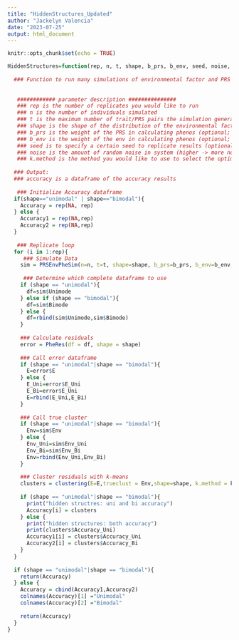 ---
title: "HiddenStructures_Updated"
author: "Jackelyn Valencia"
date: "2023-07-25"
output: html_document
---

```{r setup, include=FALSE}
knitr::opts_chunk$set(echo = TRUE)
```

```{r}
HiddenStructures=function(rep, n, t, shape, b_prs, b_env, seed, noise, k.method){
  
  ### Function to run many simulations of environmental factor and PRS to calculate traits and residuals. These residuals are then processed for patterns. The function then produces the accuracy of the particular test. This process is then repeated the desired number of replicates and output a dataframe of the accuracy results. 
   
   
   ############ parameter description ###############
   ### rep is the number of replicates you would like to run
   ### n is the number of individuals simulated
   ### t is the maximum number of trait/PRS pairs the simulation generates up to 50
   ### shape is the shape of the distribution of the environmental factor, (Options:unimodal, bimodal, both; optional; default both)
   ### b_prs is the weight of the PRS in calculating phenos (optional; default 1)
   ### b_env is the weight of the env in calculating phenos (optional; default 1)
   ### seed is to specify a certain seed to replicate results (optional; default random)
   ### noise is the amount of random noise in system (higher -> more noise; optional; default random)
   ### k.method is the method you would like to use to select the optimal k from the gap statistic output (Options: globalmax, firstmax, Tibs2001SEmax, firstSEmax, globalSEmax; optional; default globalmax)
  
  ### Output:
  ### accuracy is a dataframe of the accuracy results
  
   ### Initialize Accuracy dataframe
  if(shape=="unimodal" | shape=="bimodal"){
    Accuracy = rep(NA, rep)
  } else {
    Accuracy1 = rep(NA,rep)
    Accuracy2 = rep(NA,rep)
  }
  
   ### Replicate loop
  for (i in 1:rep){
     ### Simulate Data
    sim = PRSEnvPheSim(n=n, t=t, shape=shape, b_prs=b_prs, b_env=b_env, seed=seed, noise = noise)
    
     ### Determine which complete dataframe to use
    if (shape == "unimodal"){
      df=sim$Unimode
    } else if (shape == "bimodal"){
      df=sim$Bimode
    } else {
      df=rbind(sim$Unimode,sim$Bimode)
    }
    
    ### Calculate residuals
    error = PheRes(df = df, shape = shape)
    
    ### Call error dataframe
    if (shape == "unimodal"|shape == "bimodal"){
      E=error$E
    } else {
      E_Uni=error$E_Uni
      E_Bi=error$E_Uni
      E=rbind(E_Uni,E_Bi)
    }
    
    ### Call true cluster
    if (shape == "unimodal"|shape == "bimodal"){
      Env=sim$Env
    } else {
      Env_Uni=sim$Env_Uni
      Env_Bi=sim$Env_Bi
      Env=rbind(Env_Uni,Env_Bi)
    }
    
    ### Cluster residuals with k-means
    clusters = clustering(E=E,trueclust = Env,shape=shape, k.method = k.method, seed = sim$seed)
    
    if (shape == "unimodal"|shape == "bimodal"){
      print("hidden structres: uni and bi accuracy")
      Accuracy[i] = clusters
    } else {
      print("hidden structures: both accuracy")
      print(clusters$Accuracy_Uni)
      Accuracy1[i] = clusters$Accuracy_Uni
      Accuracy2[i] = clusters$Accuracy_Bi
    }
  }
  
  if (shape == "unimodal"|shape == "bimodal"){
    return(Accuracy)
  } else {
    Accuracy = cbind(Accuracy1,Accuracy2)
    colnames(Accuracy)[1] ="Unimodal"
    colnames(Accuracy)[2] ="Bimodal"
    
    return(Accuracy)
  }
}
```